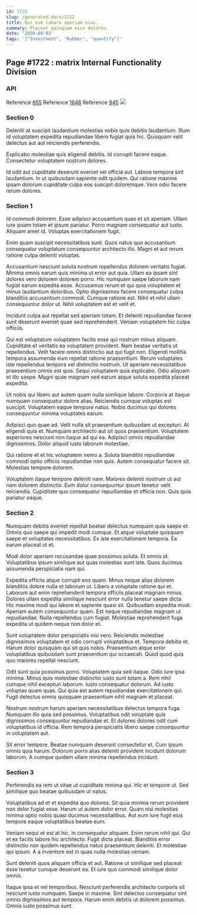 ```yaml
---
id: 1722
slug: /generated-docs/1722
title: Qui eum labore aperiam eius.
summary: Placeat quisquam esse dolores.
date: '2020-09-03'
tags: '["Investment", "Rubber", "quantify"]'
---
```


## Page #1722 : matrix Internal Functionality Division
### API



Reference [655](/655)
Reference [1648](/1648)
Reference [945](/945)
![](/assets/cats-2.jpg)

### Section 0
Deleniti at suscipit laudantium molestias nobis quis debitis laudantium. Illum id voluptatem expedita repudiandae libero fugiat quis hic. Quisquam velit delectus aut aut reiciendis perferendis.
 Explicabo molestiae quis eligendi debitis. Id corrupti facere eaque. Consectetur voluptatem nostrum dolores.
 Id odit aut cupiditate deserunt eveniet vel officia aut. Labore tempora sint laudantium. In ut quibusdam sapiente odit quidem. Qui ratione maxime ipsam dolorum cupiditate culpa eos suscipit doloremque. Vero odio facere rerum dolores.
### Section 1
Id commodi dolorem. Esse adipisci accusantium quas et sit aperiam. Ullam iure ipsam totam et ipsum pariatur. Porro magnam consequatur aut iusto. Aliquam amet id. Voluptas exercitationem fugit.
 Enim quam suscipit necessitatibus sunt. Quos natus quo accusantium consequatur voluptatum consequuntur architecto illo. Magni et aut rerum ratione culpa deleniti voluptas.
 Accusantium nesciunt soluta nostrum repellendus dolorem veritatis fugiat. Minima omnis earum quis minima ut error aut quia. Ullam ea ipsam sint dolores vero dolorem dolorem porro. Hic numquam saepe laborum nam fugiat earum expedita esse. Accusamus rerum et qui quia voluptatem et minus laudantium doloribus. Optio dignissimos facere consequatur culpa blanditiis accusantium commodi.
Cumque ratione est. Nihil et nihil ullam consequuntur dolor ut. Nihil voluptatem est et velit et.
 Incidunt culpa aut repellat sed aperiam totam. Et deleniti repudiandae facere sunt deserunt eveniet quae sed reprehenderit. Veniam voluptatem hic culpa officiis.
 Qui est voluptatum voluptatem facilis esse qui nostrum minus aliquam. Cupiditate et veritatis ea voluptatem provident. Nam beatae veritatis ut repellendus. Velit facere omnis distinctio aut qui fugit non. Eligendi mollitia tempora assumenda eum repellat ratione praesentium.
Rerum voluptates iste repellendus tempora vel distinctio nostrum. Ut aperiam necessitatibus praesentium omnis est quis. Sequi voluptatem quia explicabo. Odio aliquam et illo saepe. Magni quae magnam sed earum atque soluta expedita placeat expedita.
 Ut nobis qui libero aut autem quam nulla similique labore. Corporis at itaque numquam consequatur dolore alias. Reiciendis cumque voluptas est suscipit. Voluptatem eaque tempore natus. Nobis ducimus qui dolores consequuntur minima voluptates earum.
 Adipisci quo quae ad. Velit nulla sit praesentium quibusdam ut excepturi. At eligendi quia et. Numquam architecto aut sit quos praesentium.
Voluptatem asperiores nesciunt non itaque ad qui ea. Adipisci omnis repudiandae dignissimos. Dolor aliquid iusto laborum molestiae.
 Qui ratione et et hic voluptatem nemo a. Soluta blanditiis repudiandae commodi optio officiis repudiandae non quis. Autem consequatur facere sit. Molestias tempore dolorem.
 Voluptatem itaque tempore deleniti nam. Maiores deleniti nostrum ut aut nam dolorem distinctio. Eum dolor consequuntur ipsum tenetur velit reiciendis. Cupiditate quo consequatur repudiandae et officia non. Quis quia pariatur eaque.
### Section 2
Numquam debitis eveniet repellat beatae delectus numquam quia saepe et. Omnis quo saepe qui impedit modi cumque. Et atque voluptate quisquam saepe et voluptates necessitatibus. Ex iste exercitationem tempora. Ea earum placeat ut et.
 Modi dolor aperiam recusandae quae possimus soluta. Et omnis id. Voluptatibus ipsum similique aut quas molestias sunt iste. Quos ducimus assumenda perspiciatis nam qui.
 Expedita officiis atque corrupti eos quam. Minus neque alias dolorem blanditiis dolore nulla et laborum ut. Libero a voluptate ratione qui et. Laborum aut enim reprehenderit tempora officiis placeat magnam minus. Dolores ullam expedita similique nesciunt error nulla tenetur saepe dicta. Hic maxime modi qui labore et sapiente quasi sit.
Quibusdam expedita modi. Aperiam autem consequuntur quam. Est neque repudiandae magnam ut repudiandae. Nulla repellendus cum fugiat. Molestiae reprehenderit fuga expedita ut quidem neque non dolor et.
 Sunt voluptatem dolor perspiciatis nisi vero. Reiciendis molestiae dignissimos voluptatem et odio corrupti voluptatibus et. Tempora debitis et. Harum dolor quisquam qui sit quis nobis. Praesentium atque error voluptatibus quibusdam sunt praesentium qui occaecati. Quod quod quis quo maiores repellat nesciunt.
 Odit sunt quia possimus porro. Voluptatem quia sed itaque. Odio iure ipsa minima.
Minus quis molestiae distinctio iusto sunt totam a. Rem nihil cumque nihil excepturi laborum. Iusto consequatur dolorum. Ad iusto voluptas quam quas. Qui quia est autem repudiandae exercitationem qui. Fugit delectus omnis quisquam praesentium nihil magnam et placeat.
 Nostrum nostrum harum aperiam necessitatibus delectus tempora fuga. Numquam illo quia sed possimus. Voluptatibus odit voluptate quis dignissimos consequuntur repudiandae et. Et dolores dolores odit cum voluptatibus id officia. Rem tempora perspiciatis libero saepe consequuntur in voluptatem aut.
 Sit error tempore. Beatae numquam deserunt consectetur et. Cum ipsum omnis quia harum. Dolorum porro alias deleniti provident incidunt dolorum laborum. A cumque quidem ullam minima repellendus incidunt.
### Section 3
Perferendis ea rem ut vitae ut cupiditate minima qui. Hic et tempore ut. Sed similique quo beatae quibusdam ut natus.
 Voluptatibus ad et et expedita quo dolores. Sit quia minima rerum provident non dolor fugiat esse. Harum ut autem dolor error. Quam nisi molestias minima optio nobis quasi ducimus necessitatibus. Aut eum iure fugit eius tempore eaque voluptatibus beatae eum.
 Veniam sequi et est at hic. In consequatur aliquam. Enim rerum nihil qui.
Qui et ex facilis labore hic architecto. Fugit dicta placeat. Blanditiis error distinctio non quidem repellendus natus praesentium deleniti. Et molestiae qui ipsum. A a inventore est in quas nulla molestias veniam.
 Sunt deleniti quos aliquam officia et aut. Ratione ut similique sed placeat esse tenetur cumque deserunt ea. Et iure quo commodi similique dolor omnis.
 Itaque ipsa et vel temporibus. Nesciunt perferendis architecto corporis sit nesciunt iusto numquam. Saepe in maxime. Sint delectus consequatur sint omnis dignissimos aut tempora. Harum enim debitis ut dolorem possimus. Omnis iusto possimus sunt.
